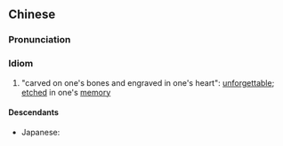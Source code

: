 {{also|刻骨铭心}}
==Chinese==
{{zh-forms|s=刻骨铭心|type=22}}

===Pronunciation===
{{zh-pron
|m=kègǔ-míngxīn
|c=hak1 gwat1 ming5 sam1,hak1 gwat1 ming4 sam1
|cat=cy
}}

===Idiom===
{{zh-idiom}}

# "carved on one's bones and engraved in one's heart": [[unforgettable]]; [[etch]]ed in one's [[memory]]

====Descendants====
* Japanese: {{ja-r|骨に刻み、肝に銘ずる|ほね に きざみ、きも に めいずる}}